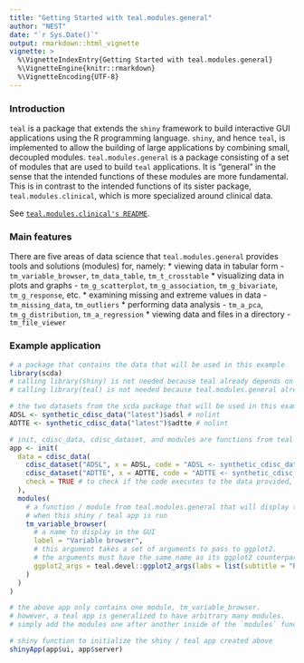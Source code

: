 ```yaml
---
title: "Getting Started with teal.modules.general"
author: "NEST"
date: "`r Sys.Date()`"
output: rmarkdown::html_vignette
vignette: >
  %\VignetteIndexEntry{Getting Started with teal.modules.general}
  %\VignetteEngine{knitr::rmarkdown}
  %\VignetteEncoding{UTF-8}
---
```


### Introduction

`teal` is a package that extends the `shiny` framework to build interactive GUI applications using the R programming 
language. `shiny`, and hence `teal`, is implemented to allow the building of large applications by combining small,
decoupled modules. `teal.modules.general` is a package consisting of a set of modules that are used to build `teal`
applications. It is "general" in the sense that the intended functions of these modules are more fundamental. This is
in contrast to the intended functions of its sister package, `teal.modules.clinical`, which is more specialized around
clinical data.

See [`teal.modules.clinical's README`](https://github.com/insightsengineering/teal.modules.clinical).

### Main features

There are five areas of data science that `teal.modules.general` provides tools and solutions (modules) for, namely:
* viewing data in tabular form - `tm_variable_browser`, `tm_data_table`, `tm_t_crosstable`
* visualizing data in plots and graphs - `tm_g_scatterplot`, `tm_g_association`, `tm_g_bivariate`, `tm_g_response`, etc.
* examining missing and extreme values in data - `tm_missing_data`, `tm_outliers`
* performing data analysis - `tm_a_pca`, `tm_g_distribution`, `tm_a_regression`
* viewing data and files in a directory - `tm_file_viewer`

### Example application

```r
# a package that contains the data that will be used in this example
library(scda)
# calling library(shiny) is not needed because teal already depends on it
# calling library(teal) is not needed because teal.modules.general already depends on it

# the two datasets from the scda package that will be used in this example 
ADSL <- synthetic_cdisc_data("latest")$adsl # nolint
ADTTE <- synthetic_cdisc_data("latest")$adtte # nolint

# init, cdisc_data, cdisc_dataset, and modules are functions from teal
app <- init(
  data = cdisc_data(
    cdisc_dataset("ADSL", x = ADSL, code = "ADSL <- synthetic_cdisc_data(\"latest\")$adsl"),
    cdisc_dataset("ADTTE", x = ADTTE, code = "ADTTE <- synthetic_cdisc_data(\"latest\")$adtte"),
    check = TRUE # to check if the code executes to the data provided, x, i.e. ADSL and ADTTE
  ),
  modules(
    # a function / module from teal.modules.general that will display the two scda datasets in tabular form
    # when this shiny / teal app is run
    tm_variable_browser(
      # a name to display in the GUI
      label = "Variable browser",
      # this argument takes a set of arguments to pass to ggplot2.
      # the arguments must have the same name as its ggplot2 counterpart, e.g. `subtitle`
      ggplot2_args = teal.devel::ggplot2_args(labs = list(subtitle = "Plot generated by Variable Browser Module")),
    )
  )
)

# the above app only contains one module, tm_variable_browser. 
# however, a teal app is generalized to have arbitrary many modules.
# simply add the modules one after another inside of the `modules` function to create a larger teal app.

# shiny function to initialize the shiny / teal app created above
shinyApp(app$ui, app$server)
```
